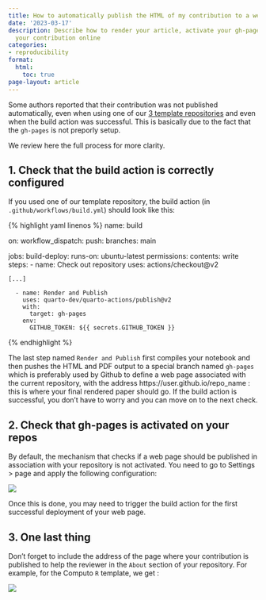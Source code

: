 ```yaml
---
title: How to automatically publish the HTML of my contribution to a website?
date: '2023-03-17'
description: Describe how to render your article, activate your gh-page and publish
  your contribution online
categories:
- reproducibility
format:
  html:
    toc: true
page-layout: article
---
```


Some authors reported that their contribution was not published automatically, even when using one of our [3 template repositories](/repos) and even when the build action was successful. This is basically due to the fact that the `gh-pages` is not preporly setup.

We review here the full process for more clarity.

## 1. Check that the build action is correctly configured

If you used one of our template repository, the build action (in `.github/workflows/build.yml`) should look like this:

{% highlight yaml linenos %}
name: build

on:
  workflow_dispatch:
  push:
    branches: main

jobs:
  build-deploy:
    runs-on: ubuntu-latest
    permissions:
      contents: write
    steps:
      - name: Check out repository
        uses: actions/checkout@v2

    [...]

      - name: Render and Publish
        uses: quarto-dev/quarto-actions/publish@v2
        with:
          target: gh-pages
        env:
          GITHUB_TOKEN: ${{ secrets.GITHUB_TOKEN }}

{% endhighlight %}

The last step named `Render and Publish` first compiles your notebook and then pushes the HTML and PDF output to a special branch named `gh-pages` which is preferably used by Github to define a web page associated with the current repository, with the address https://user.github.io/repo_name : this is where your final rendered paper should go. If the build action is successful, you don't have to worry and you can move on to the next check.

## 2. Check that gh-pages is activated on your repos

By default, the mechanism that checks if a web page should be published in association with your repository is not activated. You need to go to Settings > page and apply the following configuration:

![](/assets/img/gh-pages-config.png)

Once this is done, you may need to trigger the build action for the first successful deployment of your web page.

## 3. One last thing

Don't forget to include the address of the page where your contribution is published to help the reviewer in the `About` section of your repository. For example, for the Computo `R` template, we get :

![](/assets/img/about-gh-repos-webpage.png)
